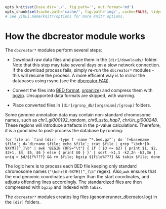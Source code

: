 ```r

opts_knit$set(base.dir='./', fig.path='', out.format='md')
opts_chunk$set(cache.path='cache/', fig.path='img/', cache=FALSE, tidy=TRUE, fig.keep='high', echo=TRUE, dpi=300, out.width=700, prompt=FALSE, comment='##', results='markup', eval=FALSE)
# See yihui.name/knitr/options for more Knitr options.
```

How the dbcreator module works
========================================================

The `dbcreator*` modules perform several steps:

* Download raw data files and place them in the `[dir]/downloads/` folder. Note that this step may take several days on a slow network connection. If the download process fails, simply re-run the `dbcreator*` modules - this will resume the process. A more efficient way is to mirror the databases using rsync (see the [dbcreator FAQ](dbcreatorFAQ.md)).

* Convert the files into [BED format](http://genome.ucsc.edu/FAQ/FAQformat.html#format1), [organize](dbcreatorStructure)) and compress them with [bgzip](http://samtools.sourceforge.net/tabix.shtml). Unsupported data formats are skipped, with warning.

* Place converted files in `[dir]/grsnp_db/[organism]/[group]` folders.

Some genome annotation data may contain non-standard chromosome names, such as *chr1_gl000192_random*, *chr6_ssto_hap7*, *chrUn_gl000248*. These regions will introduce artefacts in the p-value calculations. Therefore, it is a good idea to post-process the database by running:

```
for file in `find [dir] -type f -name "*.bed.gz"`; do `f=basename $file`; d=`dirname $file; echo $file`; zcat $file | grep "\bchr[0-9XYM][^_]\b" | awk 'BEGIN {OFS="\t"} { if ( $3 <= $2) { print $1, $2, $2+1, $4, $5, $6 } else { print $0 } }' | sort -k1,1 -k2,2n -k3,3n | uniq > $d/${f%???} && rm $file; bgzip ${file%???} && tabix $file; done
```

The logic here is to process each BED file keeping only standard chromosome names (`"\bchr[0-9XYM][^_]\b"` regex). Also,`awk` ensures that the end genomic coordinates are larger than the start coordinates, and adjusts offending lines accordingly. The standardized files are then compressed with `bgzip` and indexed with `tabix`.

The `dbcreator*` modules creates log files (genomerunner_dbcreator.log) in the `[dir]` folders.